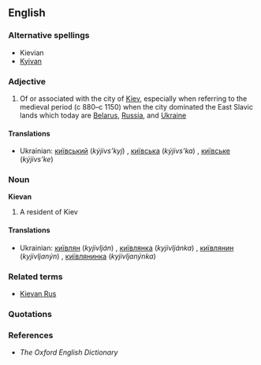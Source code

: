==English==

===Alternative spellings===
* Kievian
* [[Kyivan]]

===Adjective===
{{en-adj|-}}

# Of or associated with the city of [[Kiev]], especially when referring to the medieval period (c 880–c 1150) when the city dominated the East Slavic lands which today are [[Belarus]], [[Russia]], and [[Ukraine]]

====Translations====
* Ukrainian: [[київський]] (''kýjivs’kyj'') {{m}}, [[київська]] (''kýjivs’ka'') {{f}}, [[київське]] (''kýjivs’ke'') {{n}}

===Noun===
'''Kievan'''

# A resident of Kiev

====Translations====
* Ukrainian: [[київлян]] (''kyjivlján'') {{m}}, [[київлянка]] (''kyjivljánka'') {{f}}, [[київлянин]] (''kyjivljanýn'') {{m}}, [[київлянинка]] (''kyjivljanýnka'') {{f}}

===Related terms===
* [[Kievan Rus]]

=== Quotations ===
{{seeCites|Kiev}}

===References===
* ''The Oxford English Dictionary''